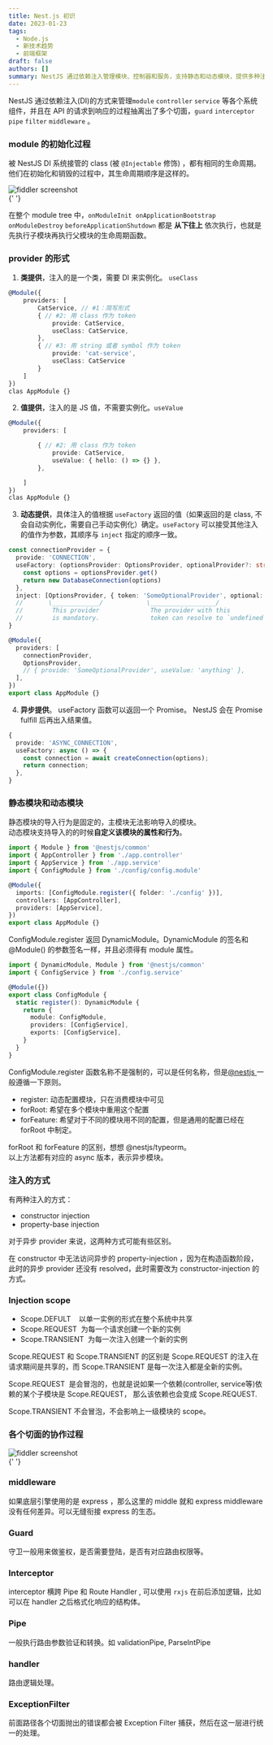 ```yaml
---
title: Nest.js 初识
date: 2023-01-23
tags:
  - Node.js
  - 新技术趋势
  - 前端框架
draft: false
authors: []
summary: NestJS 通过依赖注入管理模块、控制器和服务，支持静态和动态模块，提供多种注入方式及切面处理。
---
```


NestJS 通过依赖注入(DI)的方式来管理`module` `controller` `service` 等各个系统组件，并且在 API 的请求到响应的过程抽离出了多个切面，`guard` `interceptor` `pipe` `filter` `middleware` 。

### **module 的初始化过程**

被 NestJS DI 系统接管的 class (被 `@Injectable` 修饰) ，都有相同的生命周期。他们在初始化和销毁的过程中，其生命周期顺序是这样的。

<div className="relative h-[400px]">
  <Image
    style={{ objectFit: 'contain' }}
    className="my-0"
    alt="fiddler screenshot"
    src="https://cdn.nlark.com/yuque/0/2023/png/438262/1698330784913-9f123775-0f70-4ab3-94f8-4e729e901a46.png"
    fill={true}
  />
</div>{' '}

在整个 module tree 中，`onModuleInit`  `onApplicationBootstrap` `onModuleDestroy` `beforeApplicationShutdown` 都是 **从下往上** 依次执行，也就是先执行子模块再执行父模块的生命周期函数。

### provider 的形式

1. **类提供**，注入的是一个类，需要 DI 来实例化。 `useClass`

```typescript
@Module({
	providers: [
		CatService, // #1：简写形式
		{ // #2: 用 class 作为 token
			provide: CatService,
			useClass: CatService,
		},
		{ // #3: 用 string 或者 symbol 作为 token
			provide: 'cat-service',
			useClass: CatService
		}
	]
})
clas AppModule {}
```

2. **值提供**，注入的是 JS 值，不需要实例化。`useValue`

```typescript
@Module({
	providers: [

		{ // #2: 用 class 作为 token
			provide: CatService,
			useValue: { hello: () => {} },
		},

	]
})
clas AppModule {}
```

3. **动态提供**，具体注入的值根据 `useFactory` 返回的值（如果返回的是 class, 不会自动实例化，需要自己手动实例化）确定。`useFactory` 可以接受其他注入的值作为参数，其顺序与 `inject` 指定的顺序一致。

```typescript
const connectionProvider = {
  provide: 'CONNECTION',
  useFactory: (optionsProvider: OptionsProvider, optionalProvider?: string) => {
    const options = optionsProvider.get()
    return new DatabaseConnection(options)
  },
  inject: [OptionsProvider, { token: 'SomeOptionalProvider', optional: true }],
  //       \_____________/            \__________________/
  //        This provider              The provider with this
  //        is mandatory.              token can resolve to `undefined`.
}

@Module({
  providers: [
    connectionProvider,
    OptionsProvider,
    // { provide: 'SomeOptionalProvider', useValue: 'anything' },
  ],
})
export class AppModule {}
```

4. **异步提供**。 useFactory 函数可以返回一个 Promise。 NestJS 会在 Promise fulfill 后再出入结果值。

```typescript
{
  provide: 'ASYNC_CONNECTION',
  useFactory: async () => {
    const connection = await createConnection(options);
    return connection;
  },
}
```

### 静态模块和动态模块

静态模块的导入行为是固定的，主模块无法影响导入的模块。  
动态模块支持导入的的时候**自定义该模块的属性和行为**。

```typescript
import { Module } from '@nestjs/common'
import { AppController } from './app.controller'
import { AppService } from './app.service'
import { ConfigModule } from './config/config.module'

@Module({
  imports: [ConfigModule.register({ folder: './config' })],
  controllers: [AppController],
  providers: [AppService],
})
export class AppModule {}
```

ConfigModule.register 返回 DynamicModule。DynamicModule 的签名和 @Module() 的参数签名一样，并且必须得有 module 属性。

```typescript
import { DynamicModule, Module } from '@nestjs/common'
import { ConfigService } from './config.service'

@Module({})
export class ConfigModule {
  static register(): DynamicModule {
    return {
      module: ConfigModule,
      providers: [ConfigService],
      exports: [ConfigService],
    }
  }
}
```

ConfigModule.register 函数名称不是强制的，可以是任何名称，但是[@nestjs ](/nestjs) 一般遵循一下原则。

- register: 动态配置模块，只在消费模块中可见
- forRoot: 希望在多个模块中重用这个配置
- forFeature: 希望对于不同的模块用不同的配置，但是通用的配置已经在 forRoot 中制定。

forRoot 和 forFeature 的区别，想想 @nestjs/typeorm。  
以上方法都有对应的 async 版本，表示异步模块。

### 注入的方式

有两种注入的方式：

- constructor injection
- property-base injection

对于异步 provider 来说，这两种方式可能有些区别。

在 constructor 中无法访问异步的 property-injection ，因为在构造函数阶段，此时的异步 provider 还没有 resolved，此时需要改为 constructor-injection 的方式。

### Injection scope

- Scope.DEFULT    以单一实例的形式在整个系统中共享
- Scope.REQUEST  为每一个请求创建一个新的实例
- Scope.TRANSIENT  为每一次注入创建一个新的实例

Scope.REQUEST 和 Scope.TRANSIENT 的区别是 Scope.REQUEST 的注入在请求期间是共享的，而 Scope.TRANSIENT 是每一次注入都是全新的实例。

Scope.REQUEST  是会冒泡的，也就是说如果一个依赖(controller, service等)依赖的某个子模块是 Scope.REQUEST， 那么该依赖也会变成 Scope.REQUEST.

Scope.TRANSIENT 不会冒泡，不会影响上一级模块的 scope。

### 各个切面的协作过程

<div className="relative h-[400px]">
  <Image
    style={{ objectFit: 'contain' }}
    className="my-0"
    alt="fiddler screenshot"
    src="https://cdn.nlark.com/yuque/0/2023/png/438262/1698330855428-72aa3e51-d2a7-46eb-a603-c6052341283c.png"
    fill={true}
  />
</div>{' '}

### middleware

如果底层引擎使用的是 express ，那么这里的 middle 就和 express middleware 没有任何差异。可以无缝衔接 express 的生态。

### Guard

守卫一般用来做鉴权，是否需要登陆，是否有对应路由权限等。

### Interceptor

interceptor 横跨 Pipe 和 Route Handler , 可以使用 `rxjs` 在前后添加逻辑，比如可以在 handler 之后格式化响应的结构体。

### Pipe

一般执行路由参数验证和转换。如 validationPipe, ParseIntPipe

### handler

路由逻辑处理。

### ExceptionFilter

前面路径各个切面抛出的错误都会被 Exception Filter 捕获，然后在这一层进行统一的处理。
